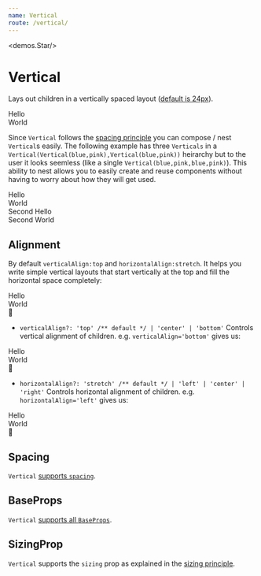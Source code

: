 ```yaml
---
name: Vertical
route: /vertical/
---
```



<demos.Star/>

# Vertical 

Lays out children in a vertically spaced layout ([default is 24px][defaults]).

<Playground>
  <Vertical>
    <div style={{backgroundColor: "lightskyblue"}}>Hello</div>
    <div style={{backgroundColor: "lightpink"}}>World</div>
  </Vertical>
</Playground>

Since `Vertical` follows the [spacing principle][principle-spacing] you can compose / nest `Vertical`s easily. The following example has three `Verticals` in a `Vertical(Vertical(blue,pink),Vertical(blue,pink))` heirarchy but to the user it looks seemless (like a single `Vertical(blue,pink,blue,pink)`). This ability to nest allows you to easily create and reuse components without having to worry about how they will get used.

<Playground>
  <Vertical>
    <Vertical>
      <div style={{backgroundColor: "lightskyblue"}}>Hello</div>
      <div style={{backgroundColor: "lightpink"}}>World</div>
    </Vertical>
    <Vertical>
      <div style={{backgroundColor: "lightskyblue"}}>Second Hello</div>
      <div style={{backgroundColor: "lightpink"}}>Second World</div>
    </Vertical>
  </Vertical>
</Playground>

## Alignment
By default `verticalAlign:top` and `horizontalAlign:stretch`. It helps you write simple vertical layouts that start vertically at the top and fill the horizontal space completely: 

<Playground>
  <Vertical>
    <div style={{backgroundColor: "lightskyblue"}}>Hello</div>
    <div style={{backgroundColor: "lightpink"}}>World</div>
    <div style={{backgroundColor: "gold"}}>🌹</div>
  </Vertical>
</Playground>

* `verticalAlign?: 'top' /** default */ | 'center' | 'bottom'` Controls vertical alignment of children. e.g. `verticalAlign='bottom'` gives us:

<Playground>
  <Vertical verticalAlign='bottom' style={{height: '150px'}} spacing={10}>
    <div style={{backgroundColor: "lightskyblue"}}>Hello</div>
    <div style={{backgroundColor: "lightpink"}}>World</div>
    <div style={{backgroundColor: "gold"}}>🌹</div>
  </Vertical>
</Playground>

* `horizontalAlign?: 'stretch' /** default */ | 'left' | 'center' | 'right'` Controls horizontal alignment of children. e.g. `horizontalAlign='left'` gives us:

<Playground>
  <Vertical horizontalAlign='left'>
    <div style={{backgroundColor: "lightskyblue"}}>Hello</div>
    <div style={{backgroundColor: "lightpink"}}>World</div>
    <div style={{backgroundColor: "gold"}}>🌹</div>
  </Vertical>
</Playground>

## Spacing

`Vertical` [supports `spacing`][common-types].

## BaseProps

`Vertical` [supports all `BaseProps`][common-types].

## SizingProp

`Vertical` supports the `sizing` prop as explained in the [sizing principle][principle-sizing].

[common-types]:../common-types/
[principle-spacing]:../principle-spacing/
[principle-sizing]:../principle-sizing/
[defaults]:../defaults/
